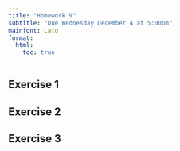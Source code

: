 ```yaml
---
title: "Homework 9"
subtitle: "Due Wednesday December 4 at 5:00pm"
mainfont: Lato
format: 
  html:
    toc: true
---
```


## Exercise 1

## Exercise 2

## Exercise 3
<!-- hierarchical modeling -->

<!-- stan -->

<!--
open ended q: breast cancer prediction
https://archive.ics.uci.edu/dataset/15/breast+cancer+wisconsin+original -->
